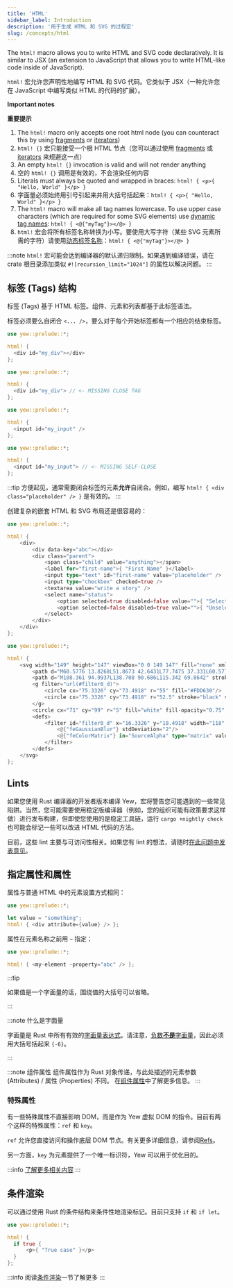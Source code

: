 ```yaml
---
title: 'HTML'
sidebar_label: Introduction
description: '用于生成 HTML 和 SVG 的过程宏'
slug: /concepts/html
---
```



The `html!` macro allows you to write HTML and SVG code declaratively. It is similar to JSX
(an extension to JavaScript that allows you to write HTML-like code inside of JavaScript).

`html!` 宏允许您声明性地编写 HTML 和 SVG 代码。它类似于 JSX（一种允许您在 JavaScript 中编写类似 HTML 的代码的扩展）。

**Important notes**

**重要提示**

1. The `html!` macro only accepts one root html node (you can counteract this by using
   [fragments](./fragments.mdx) or [iterators](./../html/lists.mdx))
1. `html! {}` 宏只能接受一个根 HTML 节点（您可以通过使用 [fragments](./fragments.mdx) 或 [iterators](./../html/lists.mdx) 来规避这一点）
2. An empty `html! {}` invocation is valid and will not render anything
2. 空的 `html! {}` 调用是有效的，不会渲染任何内容
3. Literals must always be quoted and wrapped in braces: `html! { <p>{ "Hello, World" }</p> }`
3. 字面量必须始终用引号引起来并用大括号括起来：`html! { <p>{ "Hello, World" }</p> }`
4. The `html!` macro will make all tag names lowercase. To use upper case characters (which are required for some SVG elements) use [dynamic tag names](concepts/html/elements.mdx#dynamic-tag-names): `html! { <@{"myTag"}></@> }`
4. `html!` 宏会将所有标签名称转换为小写。要使用大写字符（某些 SVG 元素所需的字符）请使用[动态标签名称](concepts/html/elements.mdx#dynamic-tag-names)：`html! { <@{"myTag"}></@> }`

:::note
`html!` 宏可能会达到编译器的默认递归限制。如果遇到编译错误，请在 crate 根目录添加类似 `#![recursion_limit="1024"]` 的属性以解决问题。
:::

## 标签 (Tags) 结构

标签 (Tags) 基于 HTML 标签。组件、元素和列表都基于此标签语法。

标签必须要么自闭合 `<... />`，要么对于每个开始标签都有一个相应的结束标签。

<Tabs>
  <TabItem value="Open - Close" label="Open - Close" default>

```rust
use yew::prelude::*;

html! {
  <div id="my_div"></div>
};
```

  </TabItem>
  <TabItem value="Invalid" label="Invalid">

```rust ,compile_fail
use yew::prelude::*;

html! {
  <div id="my_div"> // <- MISSING CLOSE TAG
};
```

  </TabItem>
</Tabs>

<Tabs>
  <TabItem value="Self-closing" label="Self-closing">

```rust
use yew::prelude::*;

html! {
  <input id="my_input" />
};
```

  </TabItem>
  <TabItem value="Invalid" label="Invalid">

```rust ,compile_fail
use yew::prelude::*;

html! {
  <input id="my_input"> // <- MISSING SELF-CLOSE
};
```

  </TabItem>
</Tabs>

:::tip
方便起见，通常需要闭合标签的元素**允许**自闭合。例如，编写 `html! { <div class="placeholder" /> }` 是有效的。
:::

创建复杂的嵌套 HTML 和 SVG 布局还是很容易的：

<Tabs>
  <TabItem value="HTML" label="HTML">

```rust
use yew::prelude::*;

html! {
    <div>
        <div data-key="abc"></div>
        <div class="parent">
            <span class="child" value="anything"></span>
            <label for="first-name">{ "First Name" }</label>
            <input type="text" id="first-name" value="placeholder" />
            <input type="checkbox" checked=true />
            <textarea value="write a story" />
            <select name="status">
                <option selected=true disabled=false value="">{ "Selected" }</option>
                <option selected=false disabled=true value="">{ "Unselected" }</option>
            </select>
        </div>
    </div>
};
```

  </TabItem>
  <TabItem value="SVG" label="SVG">

```rust
use yew::prelude::*;

html! {
    <svg width="149" height="147" viewBox="0 0 149 147" fill="none" xmlns="http://www.w3.org/2000/svg">
        <path d="M60.5776 13.8268L51.8673 42.6431L77.7475 37.331L60.5776 13.8268Z" fill="#DEB819"/>
        <path d="M108.361 94.9937L138.708 90.686L115.342 69.8642" stroke="black" stroke-width="4" stroke-linecap="round" stroke-linejoin="round"/>
        <g filter="url(#filter0_d)">
            <circle cx="75.3326" cy="73.4918" r="55" fill="#FDD630"/>
            <circle cx="75.3326" cy="73.4918" r="52.5" stroke="black" stroke-width="5"/>
        </g>
        <circle cx="71" cy="99" r="5" fill="white" fill-opacity="0.75" stroke="black" stroke-width="3"/>
        <defs>
            <filter id="filter0_d" x="16.3326" y="18.4918" width="118" height="118" filterUnits="userSpaceOnUse" color-interpolation-filters="sRGB">
                <@{"feGaussianBlur"} stdDeviation="2"/>
                <@{"feColorMatrix"} in="SourceAlpha" type="matrix" values="0 0 0 0 0 0 0 0 0 0 0 0 0 0 0 0 0 0 127 0"/>
            </filter>
        </defs>
    </svg>
};
```

  </TabItem>
</Tabs>

## Lints

如果您使用 Rust 编译器的开发者版本编译 Yew，宏将警告您可能遇到的一些常见陷阱。当然，您可能需要使用稳定版编译器（例如，您的组织可能有政策要求这样做）进行发布构建，但即使您使用的是稳定工具链，运行 `cargo +nightly check` 也可能会标记一些可以改进 HTML 代码的方法。

目前，这些 lint 主要与可访问性相关。如果您有 lint 的想法，请随时[在此问题中发表意见](https://github.com/yewstack/yew/issues/1334)。

## 指定属性和属性

属性与普通 HTML 中的元素设置方式相同：

```rust
use yew::prelude::*;

let value = "something";
html! { <div attribute={value} /> };
```

属性在元素名称之前用 `~` 指定：

```rust
use yew::prelude::*;

html! { <my-element ~property="abc" /> };
```

:::tip

如果值是一个字面量的话，围绕值的大括号可以省略。

:::

:::note 什么是字面量

字面量是 Rust 中所有有效的[字面量表达式](https://doc.rust-lang.org/reference/expressions/literal-expr.html)。请注意，[负数**不是**字面量](https://users.rust-lang.org/t/why-are-negative-value-literals-expressions/43333)，因此必须用大括号括起来 `{-6}`。

:::

:::note 组件属性
组件属性作为 Rust 对象传递，与此处描述的元素参数 (Attributes) / 属性 (Properties) 不同。
在[组件属性](../function-components/properties.mdx)中了解更多信息。
:::

### 特殊属性

有一些特殊属性不直接影响 DOM，而是作为 Yew 虚拟 DOM 的指令。目前有两个这样的特殊属性：`ref` 和 `key`。

`ref` 允许您直接访问和操作底层 DOM 节点。有关更多详细信息，请参阅[Refs](../function-components/node-refs.mdx)。

另一方面，`key` 为元素提供了一个唯一标识符，Yew 可以用于优化目的。

:::info
[了解更多相关内容](./html/lists)
:::

## 条件渲染


可以通过使用 Rust 的条件结构来条件性地渲染标记。目前只支持 `if` 和 `if let`。

```rust
use yew::prelude::*;

html! {
  if true {
      <p>{ "True case" }</p>
  }
};
```

:::info
阅读[条件渲染](./conditional-rendering.mdx)一节了解更多
:::
